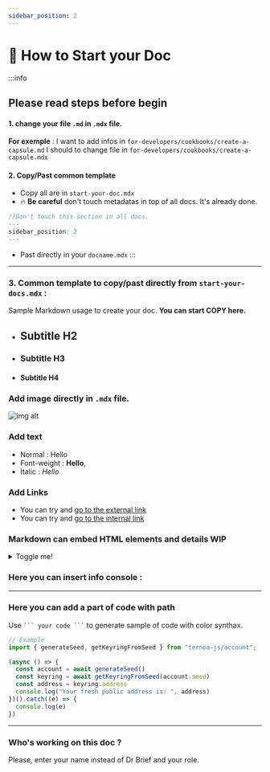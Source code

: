 ```yaml
---
sidebar_position: 2
---
```




# 🔎 How to Start your Doc

:::info
 ## Please read steps before begin 

#### 1. change your file `.md` in `.mdx` file.
**For exemple** : I want to add infos in `for-developers/cookbooks/create-a-capsule.md`
I should to change file in `for-developers/cookbooks/create-a-capsule.mdx`

#### 2. Copy/Past common template
- Copy all are in  `start-your-doc.mdx`
- 🔥 **Be careful** don't touch metadatas in top of all docs. It's already done. 
```jsx title="for-developers/cookbooks/create-a-capsule.mdx"
//Don't touch this section in all docs.
---
sidebar_position: 2
---
```
- Past directly in your `docname.mdx`
:::

______________________________________

### 3. Common template to copy/past directly from `start-your-docs.mdx` : 
Sample Markdown usage to create your doc.
**You can start COPY here.**


- ## Subtitle H2
- ### Subtitle H3
- #### Subtitle H4 

### Add image directly in `.mdx` file.
![img alt](/img/docusaurus.png)

### Add text
- Normal : Hello 
- Font-weight : **Hello**, 
- Italic :  _Hello_ 

### Add Links
- You can try and [go to the external link](https://www.ternoa.com/)
- You can try and [go to the internal link](/docs/category/core-blockchain)

### Markdown can embed HTML elements and details WIP

<details>
  <summary>Toggle me!</summary>
  <div>
    <div>This is the detailed content</div>
    <br/>
    <details>
      <summary>
        Nested toggle! Some surprise inside...
      </summary>
      <div>
        🛸 Bi Bi Bop 🛸
      </div>
    </details>
  </div>
</details>

### Here you can insert info console :

<TabChoice
npmconsole="npm install ternoa-js"
yarnconsole="yarn install ternoa-js"
/>

_____________

### Here you can add a part of code with path
Use ` ``` your code ``` ` to generate sample of code with color synthax.

```jsx title="ternoa-js/account"
// Example
import { generateSeed, getKeyringFromSeed } from "ternoa-js/account";

(async () => {
  const account = await generateSeed()
  const keyring = await getKeyringFromSeed(account.seed)
  const address = keyring.address
  console.log("Your fresh public address is: ", address)
})().catch((e) => {
  console.log(e)
})
```
_____________

### Who's working on this doc ? 
Please, enter your name instead of Dr Brief and your role.

<Avatar 
  imgSrc="https://encrypted-tbn0.gstatic.com/images?q=tbn:ANd9GcQrLgWn4mtJTM6ItWW8qIvaih1wJHffuvMu7Q&usqp=CAU"
  name="Dr Brief"
  role="Founder of Capsule Corporation"
 />